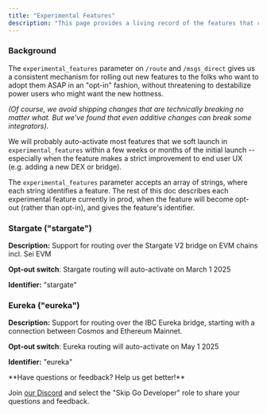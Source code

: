 ```yaml
---
title: "Experimental Features"
description: "This page provides a living record of the features that can be turned on with the experimental_features flag"
---
```


### Background

The `experimental_features` parameter on `/route` and `/msgs_direct` gives us a consistent mechanism for rolling out new features to the folks who want to adopt them ASAP in an "opt-in" fashion, without threatening to destabilize power users who might want the new hottness. 

_(Of course, we avoid shipping changes that are technically breaking no matter what. But we've found that even additive changes can break some integrators)._

We will probably auto-activate most features that we soft launch in `experimental_features` within a few weeks or months of the initial launch -- especially when the feature makes a strict improvement to end user UX (e.g. adding a new DEX or bridge). 

The `experimental_features` parameter accepts an array of strings, where each string identifies a feature. The rest of this doc describes each experimental feature currently in prod, when the feature will become opt-out (rather than opt-in), and gives the feature's identifier. 

### Stargate ("stargate")

**Description:** Support for routing over the Stargate V2 bridge on EVM chains incl. Sei EVM

**Opt-out switch**: Stargate routing will auto-activate on March 1 2025

**Identifier:** "stargate"

### Eureka ("eureka")

**Description:** Support for routing over the IBC Eureka bridge, starting with a connection between Cosmos and Ethereum Mainnet.

**Opt-out switch**: Eureka routing will auto-activate on May 1 2025

**Identifier:** "eureka"

<Info>
 **Have questions or feedback? Help us get better!**
 
 Join [our Discord](https://skip.build/discord) and select the "Skip Go Developer" role to share your questions and feedback.
</Info>